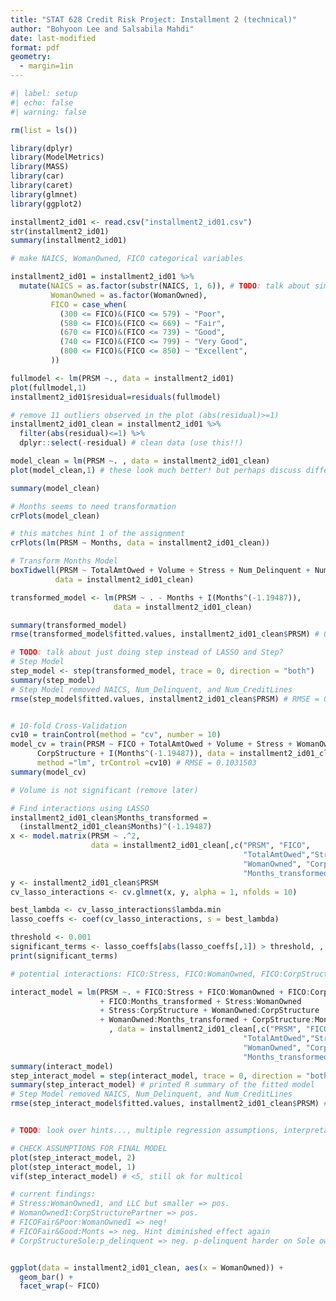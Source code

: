 ```yaml
---
title: "STAT 628 Credit Risk Project: Installment 2 (technical)"
author: "Bohyoon Lee and Salsabila Mahdi"
date: last-modified
format: pdf
geometry:
  - margin=1in
---
```


```r
#| label: setup
#| echo: false
#| warning: false

rm(list = ls())

library(dplyr)
library(ModelMetrics)
library(MASS)
library(car)
library(caret)
library(glmnet)
library(ggplot2)
```



```r
installment2_id01 <- read.csv("installment2_id01.csv")
str(installment2_id01)
summary(installment2_id01)

# make NAICS, WomanOwned, FICO categorical variables

installment2_id01 = installment2_id01 %>%
  mutate(NAICS = as.factor(substr(NAICS, 1, 6)), # TODO: talk about simplifying
         WomanOwned = as.factor(WomanOwned),
         FICO = case_when(
           (300 <= FICO)&(FICO <= 579) ~ "Poor",
           (580 <= FICO)&(FICO <= 669) ~ "Fair",
           (670 <= FICO)&(FICO <= 739) ~ "Good",
           (740 <= FICO)&(FICO <= 799) ~ "Very Good",
           (800 <= FICO)&(FICO <= 850) ~ "Excellent",
         ))

```


```r
fullmodel <- lm(PRSM ~., data = installment2_id01)
plot(fullmodel,1)
installment2_id01$residual=residuals(fullmodel)

# remove 11 outliers observed in the plot (abs(residual)>=1)
installment2_id01_clean = installment2_id01 %>% 
  filter(abs(residual)<=1) %>% 
  dplyr::select(-residual) # clean data (use this!!)

model_clean = lm(PRSM ~. , data = installment2_id01_clean) 
plot(model_clean,1) # these look much better! but perhaps discuss different outlier removal techniques TODO: talk about this!

summary(model_clean)

```

```r
# Months seems to need transformation
crPlots(model_clean) 

# this matches hint 1 of the assignment
crPlots(lm(PRSM ~ Months, data = installment2_id01_clean))

# Transform Months Model
boxTidwell(PRSM ~ TotalAmtOwed + Volume + Stress + Num_Delinquent + Num_CreditLines + Months,
          data = installment2_id01_clean)

transformed_model <- lm(PRSM ~ . - Months + I(Months^(-1.19487)),
                       data = installment2_id01_clean)

summary(transformed_model)
rmse(transformed_model$fitted.values, installment2_id01_clean$PRSM) # 0.1018195
```


```r
# TODO: talk about just doing step instead of LASSO and Step?
# Step Model
step_model <- step(transformed_model, trace = 0, direction = "both")
summary(step_model)
# Step Model removed NAICS, Num_Delinquent, and Num_CreditLines
rmse(step_model$fitted.values, installment2_id01_clean$PRSM) # RMSE = 0.1025071


# 10-fold Cross-Validation
cv10 = trainControl(method = "cv", number = 10)
model_cv = train(PRSM ~ FICO + TotalAmtOwed + Volume + Stress + WomanOwned + 
      CorpStructure + I(Months^(-1.19487)), data = installment2_id01_clean, 
      method ="lm", trControl =cv10) # RMSE = 0.1031503
summary(model_cv)

# Volume is not significant (remove later)
```

```r

# Find interactions using LASSO
installment2_id01_clean$Months_transformed =
  (installment2_id01_clean$Months)^(-1.19487)
x <- model.matrix(PRSM ~ .^2, 
                  data = installment2_id01_clean[,c("PRSM", "FICO",
                                                    "TotalAmtOwed","Stress",
                                                    "WomanOwned", "CorpStructure",
                                                    "Months_transformed")])[, -1]
y <- installment2_id01_clean$PRSM
cv_lasso_interactions <- cv.glmnet(x, y, alpha = 1, nfolds = 10)

best_lambda <- cv_lasso_interactions$lambda.min
lasso_coeffs <- coef(cv_lasso_interactions, s = best_lambda)

threshold <- 0.001
significant_terms <- lasso_coeffs[abs(lasso_coeffs[,1]) > threshold, , drop = FALSE]
print(significant_terms)

# potential interactions: FICO:Stress, FICO:WomanOwned, FICO:CorpStructure, FICO:Months_transformed, Stress:WomanOwned, Stress:CorpStructure, WomanOwned:CorpStructure, WomanOwned:Months_transformed, CorpStructure:Months_transformed

interact_model = lm(PRSM ~. + FICO:Stress + FICO:WomanOwned + FICO:CorpStructure 
                    + FICO:Months_transformed + Stress:WomanOwned 
                    + Stress:CorpStructure + WomanOwned:CorpStructure 
                    + WomanOwned:Months_transformed + CorpStructure:Months_transformed
                      , data = installment2_id01_clean[,c("PRSM", "FICO",
                                                    "TotalAmtOwed","Stress",
                                                    "WomanOwned", "CorpStructure",
                                                    "Months_transformed")])
summary(interact_model)
step_interact_model = step(interact_model, trace = 0, direction = "both")
summary(step_interact_model) # printed R summary of the fitted model
# Step Model removed NAICS, Num_Delinquent, and Num_CreditLines
rmse(step_interact_model$fitted.values, installment2_id01_clean$PRSM) # RMSE = 0.09830548


# TODO: look over hints..., multiple regression assumptions, interpretations of the parameters, explanation for how we selected the characteristics of the baseline borrower

# CHECK ASSUMPTIONS FOR FINAL MODEL
plot(step_interact_model, 2)
plot(step_interact_model, 1)
vif(step_interact_model) # <5, still ok for multicol

# current findings:
# Stress:WomanOwned1, and LLC but smaller => pos. 
# WomanOwned1:CorpStructurePartner => pos.
# FICOFair&Poor:WomanOwned1 => neg!
# FICOFair&Good:Monts => neg. Hint diminished effect again
# CorpStructureSole:p_delinquent => neg. p-delinquent harder on Sole owner


ggplot(data = installment2_id01_clean, aes(x = WomanOwned)) +
  geom_bar() +
  facet_wrap(~ FICO)

```



